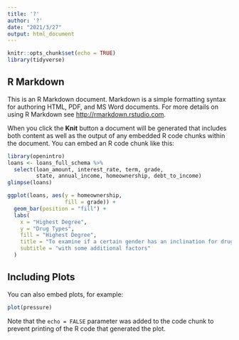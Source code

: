 ```yaml
---
title: '?'
author: '?'
date: "2021/3/27"
output: html_document
---
```


```r
knitr::opts_chunk$set(echo = TRUE)
library(tidyverse)
```

## R Markdown

This is an R Markdown document. Markdown is a simple formatting syntax for authoring HTML, PDF, and MS Word documents. For more details on using R Markdown see <http://rmarkdown.rstudio.com>.

When you click the **Knit** button a document will be generated that includes both content as well as the output of any embedded R code chunks within the document. You can embed an R code chunk like this:

```r
library(openintro)
loans <- loans_full_schema %>%
  select(loan_amount, interest_rate, term, grade, 
         state, annual_income, homeownership, debt_to_income)
glimpse(loans)

ggplot(loans, aes(y = homeownership,
                  fill = grade)) +
  geom_bar(position = "fill") +
  labs(
    x = "Highest Degree",
    y = "Drug Types",
    fill = "Highest Degree",
    title = "To examine if a certain gender has an inclination for drug abuse",
    subtitle = "with some additional factors"
  )
```

## Including Plots

You can also embed plots, for example:

```r
plot(pressure)
```

Note that the `echo = FALSE` parameter was added to the code chunk to prevent printing of the R code that generated the plot.
